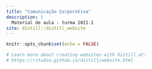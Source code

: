 ```yaml
---
title: "Comunicação Corporativa"
description: |
  Material de aula - turma 2021.1
site: distill::distill_website
---
```


```r
knitr::opts_chunk$set(echo = FALSE)

# Learn more about creating websites with Distill at:
# https://rstudio.github.io/distill/website.html

```




